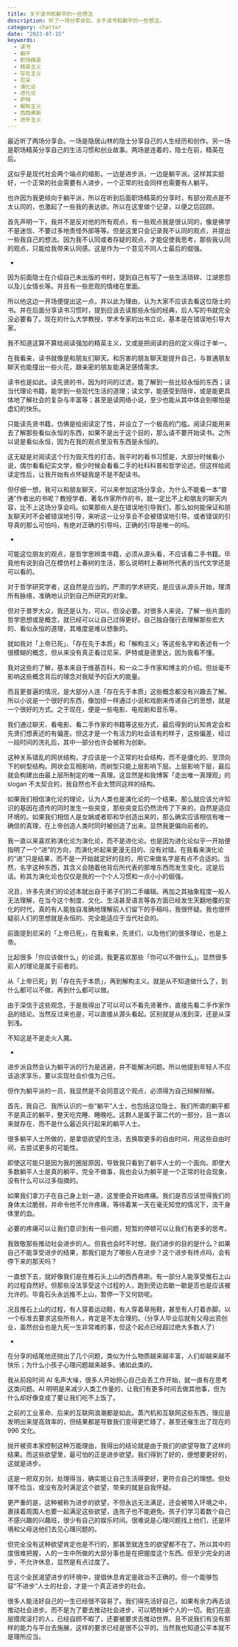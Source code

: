 ```yaml
---
title: 关于读书和躺平的一些想法
description: 听了一场分享会后，关于读书和躺平的一些想法。
category: chatter
date: "2023-07-15"
keywords:
  - 读书
  - 躺平
  - 职场精英
  - 精英主义
  - 存在主义
  - 尼采
  - 演化论
  - 进化论
  - 萨特
  - 解构主义
  - 西西弗斯
  - 进步主义
---
```


最近听了两场分享会。一场是隐居山林的隐士分享自己的人生经历和创作。另一场是职场精英分享自己的生活习惯和创业故事。两场是连着的，隐士在前，精英在后。

这似乎是现代社会两个端点的缩影。一边是进步派，一边是躺平派。这样其实挺好，一个正常的社会需要有人进步，一个正常的社会同样也需要有人躺平。

也许因为我更倾向于躺平派，所以在听到后面职场精英的分享时，有部分观点是不太认同的，也激起了一些我的表达欲。所以在这里做个记录，以便之后回顾。

首先声明一下，我并不是反对他的所有观点，有一些观点我是很认同的，像是佛学不是迷信、不要过多地责怪外部等等。但是这里只会记录我不认同的观点，并提出一些我自己的想法。因为我不认同或者存疑的观点，才能促使我思考，那些我认同的观点，只能给我带来认同感。这是作为一个意见不同人士最后的倔强。

-

因为前面隐士在介绍自己未出版的书时，提到自己有写了一些生活琐碎、江湖恩怨以及儿女情长等。并且有一些悲观的情绪在里面。

所以他这边一开场便提出这一点，并以此为理由，认为大家不应该去看这位隐士的书。并在后面分享读书习惯时，提到应该去读那些永恒的经典，后人写的书就完全没必要看了。现在的什么大学教授，学术专家的出书立论，基本是在错误地引导大家。

我不知道这算不算给阅读强加的精英主义，又或是把阅读的目的定义得过于单一。

在我看来，读书就像是和朋友们聊天。和厉害的朋友聊天能提升自己，与普通朋友聊天也能撞出一些火花，跟亲密的朋友能满足感情需求。

读书也是如此。读先贤的书，因为时间的过滤，能了解到一些比较永恒的东西；读当代理论书籍，能学到一些现代生活的道理；读文学，能感受到陪伴，或是能更具体地了解社会的复杂与丰富等；甚至是读网络小说，至少也能从其中体会到哪怕是虚幻的快乐。

只能读先贤书籍，仿佛是给阅读定了性，并设立了一个极高的门槛。阅读只能用来去了解那些看似永恒的东西，如果不是出于这个目的，那么请不要开始读书。之所以说是看似永恒，因为在我的观点里没有东西是永恒的。

这无疑是对阅读这个行为毁灭性的打击。我平时的看书习惯是，大部分时候看小说，偶尔看看纪实文学，极少时候会看看二手的社科科普和哲学论述。但这样给阅读定性后，让我开始有点怀疑我是不是不配读书。

但仔细一想，我可以和朋友聊天，可以来参加这场分享会，为什么不能看一本“普通”作者出的书呢？教授学者、著名作家所作的书，就一定比不上和朋友的聊天内容，比不上这场分享会吗。如果那些人是在错误地引导我们，那么如何能保证和朋友聊天时不会被错误地引导，来听这一让分享会不会被错误地引导。或者错误的引导真的那么可怕吗，有绝对正确的引导吗，正确的引导是唯一的吗。

-

可能这位朋友的观点，是哲学思辨类书籍，必须从源头看，不应该看二手书籍。毕竟他有说到自己在模仿村上春树的生活，那么说明村上春树所代表的当代文学还是可以看的。

对于哲学研究学者，这自然是应当的。严肃的学术研究，是应该从源头开始，理清所有脉络，准确地认识到自己所研究的对象。

但对于普罗大众，我还是认为，可以，但没必要。对很多人来说，了解一些片面的哲学思想或是概念，就已经可以让自己过得更好。自己独自强行去理解那些宏大的、看似永恒的道理，其难度是难以想象的。

就如我对「上帝已死」、「存在先于本质」和「解构主义」等这些名字和表述有一个很模糊的概念，但从来没有真正看过尼采、萨特或是德里达，因为我看不懂。

我对这些的了解，基本来自于维基百科，和一众二手作家和博主的介绍。但丝毫不影响这些概念背后的理念对我赋予的巨大的能量。

而且更普遍的情况，是大部分人连「存在先于本质」这些概念都没有兴趣去了解。所以小说是一个很好的东西，像加缪一样通过小说和戏剧来传递自己的思想，就是一个很好的方式。之于现在，便是一些电影、电视剧和音乐等。

我们通过聊天、看电影、看二手作家的书籍等这些方式，最后得到的认知肯定会和先贤们想表述的有偏差。但这才是一个有活力的社会该有的样子，这些偏差，经过一段时间的洗礼后，其中一部分也许会被称为创新。

这种关系错乱的网状结构，才应该是一个正常的社会结构，而不是僵化的、至顶向下的树型结构。网状会互相影响，而树型只能上层影响下层。上层影响下层，最后就会构建出由最上层所制定的唯一真理。这显然是和我博客「走出唯一真理观」的 slogan 不太契合的，我自然也不会太赞同这样的结构。

如果我们相信演化论的理论，认为人类也是演化论的一个结果。那么就应该允许知识的基因在遗传的同时发生一些突变，那些突变后仍然流传了下来的，自然是适应环境的。如果我们相信人是女娲或者耶和华创造出来的，那么确实应该相信有唯一确信的真理，在上帝创造人类时同时被创造了出来。显然我更偏向前者的。

我一直以来喜欢称演化论为演化论，而不是进化论。也是因为进化论似乎一开始便指明了一个“进”的方向，而演化听起来更漫无目的、没有对错。在我看来演化论的“进”只是结果，而不是一开始就定好的目的，用它来做名字是有点不合适的。当然，名字这种东西，其含义会随着他背后所代表的那堆东西而发生变化，这是后话。称其为演化论也仅仅是我的一个个人习惯和一点小小的倔强。

况且，许多先贤们的论述本就出自于弟子们的二手编辑。再加之其抽象程度一般人无法理解，在当今这个制度、文化、生活甚至语言等各方面已经发生天翻地覆的变化的时代，真的有人能独自准确地理解前人们留下的手稿吗，我很怀疑。我也很怀疑前人们的思想就是永恒的、完全能适应于当代社会的。

前面提到尼采的「上帝已死」，在我看来，先贤们，以及他们的很多理论，也是上帝。

比起很多「你应该做什么」的论调，我更喜欢那些「你可以不做什么」。显然很多前人的理论是属于前者的。

从「上帝已死」到「存在先于本质」，再到解构主义。就是从不知道做什么了，到什么都可以不做，再到什么都可以做。

由于深信于这些观念，于是我得出了可以可以不看先贤著作，直接先看二手作家作品的结论。当然反过来也是，可以直接从源头看起。区别就是从浅到深，还是从深到浅。

不知这是不是走火入魔。

-

进步派自然会认为躺平派的行为是逃避，并不能解决问题。所以他提到年轻人不应该追求享乐，要以实现社会价值为己任。

但作为躺平派的一员，我显然是不会同意这个观点，必须得为自己辩解辩解。

首先，我自己、我所认识的一些“躺平”人士，也包括这位隐士。我们所谓的躺平都不是真正的躺平，整天吃完睡、睡晚吃。这群人是属于富二代的一部分，且一直以来就存在，而不是什么最近风行起来的躺平人士。

很多躺平人士所做的，是拿低欲望的生活，去换取更多的自由时间，用这些自由时间，去尝试更多的可能性。

即使这可能只是因为我的圈层原因，导致我只看到了躺平人士的一个面向。即使大多数躺平人士是真的躺平，完全不做事，我也会认为躺平是一个正常的社会现象，没有什么可以过多指摘的。

如果我们拿刀子在自己身上划一道，这里便会开始疼痛。我们是否应该觉得我们的身体太过脆弱，并命令他不允许疼痛，等待着某一天在毫无知觉的情况下，流干身体里的血。

必要的疼痛可以让我们意识到有一些问题，短暂的停顿可以让我们有更多的思考。

我致敬那些推动社会进步的人。但我也会时不时想，我们进步的目的是什么？如果自己不能享受进步的结果，那我们是为了哪些人在进步？这个进步有终点吗，会有停下来的那天吗？

一直想下去，就好像我们是在推石头上山的西西弗斯。有一部分人能享受推石上山的过程自然好。但那些没法享受这个过程的人，跑到旁边去歇一歇是否也是应该被允许的。毕竟石头永远推不上山，暂停一下又何妨呢。

况且推石上山的过程，有人穿着运动鞋，有人穿着草拖鞋，甚至有人打着赤脚。以一个标准去要求这些所有人，肯定是不太合理的。（分享人毕业后就有父母出资创业，虽然创业也是九死一生非常难的事，但这个起点已经超过绝大多数人了）

-

在分享的结尾他还抛出了几个问题，类似为什么物质越来越丰富，人们却越来越不快乐；为什么小孩子心理问题越来越多。诸如此类的。

我从前段时间 AI 名声大噪，很多人开始担心自己会丢工作开始，就一直有在思考这类问题。AI 明明是来减少人类工作量的，让我们有更多时间去做其他事，但为什么却好像变成了要让我们吃不上饭了。

之前的工业革命、后来的互联网浪潮都是如此。蒸汽机和互联网这些东西，理应是发明出来提高效率的，但结果都是导致我们变得更忙碌了，甚至还催生出了现在的 996 文化。

抛开被资本家控制这种万能理由，我得出的结论就是由于我们的欲望导致了这样的结果。而这些欲望里，最可怕的正是进步欲望。我们得到了好的，便想要更好的，这就是进步。

这是一把双刃剑，处理得当，确实能让自己生活得更好，更符合自己的理想。但处理不恰当，或没有及时满足这个欲望，带来的就是自我怀疑。

更严重的是，这种被称为进步的欲望，不但永远无法满足，还会被带入环境之中，裹挟着周围人也要一起满足这些欲望，连孩子也不能避免。孩子们学习着数个自己不感兴趣的兴趣班，很少有自己的娱乐时间。很难说是心理问题找上他们，还是环境和父母送他们去见心理问题的。

但完全没有这种欲望肯定也是不行的，那甚至就连生的欲望都不在了。所以其中的度很难把握，人的一生中所做的大部分事也是在把握度这个东西。但至少完全的进步，不允许休息，显然是有点过度了。

在这个全民渴望进步的环境中，提倡休息肯定是政治不正确的。但一个能够包容“不进步”人士的社会，才是一个真正进步的社会。

很多人能活好自己的一生已经很不容易了。我们得先活好自己，如果有余力再去谈推动社会进步。而不是为了要去推动社会进步，可以牺牲掉个人的一切。我们在底层摸爬滚打的人，已经自顾不暇了，还要被要求去推动世界。且不说我们有没有那样的能力与平台去施展，这样的要求已经是很不公平的。当然我也知道公平本就不是理所应当。
